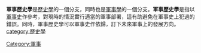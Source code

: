 {{expand|time=2007-10-17}}
{{軍事}}
'''軍事歷史學'''是[[歷史學|歷史學]]的一個分支，同時也是[[軍事學|軍事學]]的一個分支。'''軍事歷史學'''是指以[[軍事史|軍事史]]作參考，對現時的情況實行適當的軍事部署，這有助避免在軍事史上犯過的錯誤。同時，軍事歷史學可以軍事史作依歸，訂下未來軍事上的發展方向。
{{mil-stub}}
[[Category:軍事|Category:軍事]]
[[category:歷史學|category:歷史學]]